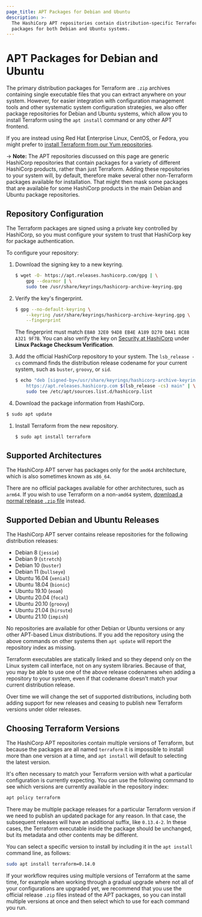 ```yaml
---
page_title: APT Packages for Debian and Ubuntu
description: >-
  The HashiCorp APT repositories contain distribution-specific Terraform
  packages for both Debian and Ubuntu systems.
---
```


# APT Packages for Debian and Ubuntu

The primary distribution packages for Terraform are `.zip` archives containing
single executable files that you can extract anywhere on your system. However,
for easier integration with configuration management tools and other systematic
system configuration strategies, we also offer package repositories for
Debian and Ubuntu systems, which allow you to install Terraform using the
`apt install` command or any other APT frontend.

If you are instead using Red Hat Enterprise Linux, CentOS, or Fedora, you
might prefer to [install Terraform from our Yum repositories](/cli/install/yum).

-> **Note:** The APT repositories discussed on this page are generic HashiCorp
repositories that contain packages for a variety of different HashiCorp
products, rather than just Terraform. Adding these repositories to your
system will, by default, therefore make several other non-Terraform
packages available for installation. That might then mask some packages that
are available for some HashiCorp products in the main Debian and Ubuntu
package repositories.

## Repository Configuration

The Terraform packages are signed using a private key controlled by HashiCorp, so you must configure your system to trust that HashiCorp key for package authentication.

To configure your repository:

1. Download the signing key to a new keyring.

   ```bash
   $ wget -O- https://apt.releases.hashicorp.com/gpg | \
       gpg --dearmor | \
       sudo tee /usr/share/keyrings/hashicorp-archive-keyring.gpg

1. Verify the key's fingerprint.

   ```bash
   $ gpg --no-default-keyring \
       --keyring /usr/share/keyrings/hashicorp-archive-keyring.gpg \
       --fingerprint
   ```
   The fingerprint must match `E8A0 32E0 94D8 EB4E A189 D270 DA41 8C88 A321 9F7B`. You can also verify the key on [Security at HashiCorp](https://www.hashicorp.com/security) under **Linux Package Checksum Verification**.

1. Add the official HashiCorp repository to your system. The `lsb_release -cs` command finds the distribution release codename for your current system, such as `buster`, `groovy`, or `sid`.

   ```bash
   $ echo "deb [signed-by=/usr/share/keyrings/hashicorp-archive-keyring.gpg] \
       https://apt.releases.hashicorp.com $(lsb_release -cs) main" | \
       sudo tee /etc/apt/sources.list.d/hashicorp.list
   ```

1. Download the package information from HashiCorp.

  ```bash
  $ sudo apt update
  ```

1. Install Terraform from the new repository.

   ```bash
   $ sudo apt install terraform
   ```

## Supported Architectures

The HashiCorp APT server has packages only for the `amd64`
architecture, which is also sometimes known as `x86_64`.

There are no official packages available for other architectures, such as
`arm64`. If you wish to use Terraform on a non-`amd64` system,
[download a normal release `.zip` file](/downloads) instead.

## Supported Debian and Ubuntu Releases

The HashiCorp APT server contains release repositories for the
following distribution releases:

* Debian 8 (`jessie`)
* Debian 9 (`stretch`)
* Debian 10 (`buster`)
* Debian 11 (`bullseye`)
* Ubuntu 16.04 (`xenial`)
* Ubuntu 18.04 (`bionic`)
* Ubuntu 19.10 (`eoam`)
* Ubuntu 20.04 (`focal`)
* Ubuntu 20.10 (`groovy`)
* Ubuntu 21.04 (`hirsute`)
* Ubuntu 21.10 (`impish`)

No repositories are available for other Debian or Ubuntu versions or
any other APT-based Linux distributions. If you add the repository using
the above commands on other systems then `apt update` will report the
repository index as missing.

Terraform executables are statically linked and so they depend only on the
Linux system call interface, not on any system libraries. Because of that,
you may be able to use one of the above release codenames when adding a
repository to your system, even if that codename doesn't match your current
distribution release.

Over time we will change the set of supported distributions, including both
adding support for new releases and ceasing to publish new Terraform versions
under older releases.

## Choosing Terraform Versions

The HashiCorp APT repositories contain multiple versions of Terraform, but
because the packages are all named `terraform` it is impossible to install
more than one version at a time, and `apt install` will default to selecting
the latest version.

It's often necessary to match your Terraform version with what a particular
configuration is currently expecting. You can use the following command to
see which versions are currently available in the repository index:

```bash
apt policy terraform
```

There may be multiple package releases for a particular Terraform version if
we need to publish an updated package for any reason. In that case, the
subsequent releases will have an additional suffix, like `0.13.4-2`. In these
cases, the Terraform executable inside the package should be unchanged, but its
metadata and other contents may be different.

You can select a specific version to install by including it in the
`apt install` command line, as follows:

```bash
sudo apt install terraform=0.14.0
```

If your workflow requires using multiple versions of Terraform at the same
time, for example when working through a gradual upgrade where not all
of your configurations are upgraded yet, we recommend that you use the
official release `.zip` files instead of the APT packages, so you can install
multiple versions at once and then select which to use for each command you
run.
